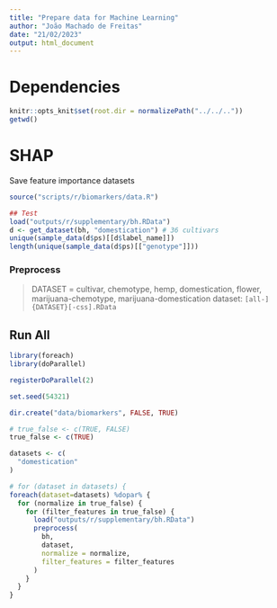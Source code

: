 ```yaml
---
title: "Prepare data for Machine Learning"
author: "João Machado de Freitas"
date: "21/02/2023"
output: html_document
---
```


# Dependencies

```r
knitr::opts_knit$set(root.dir = normalizePath("../../.."))
getwd()
```

# SHAP

Save feature importance datasets

```r
source("scripts/r/biomarkers/data.R")

## Test
load("outputs/r/supplementary/bh.RData")  
d <- get_dataset(bh, "domestication") # 36 cultivars
unique(sample_data(d$ps)[[d$label_name]])
length(unique(sample_data(d$ps)[["genotype"]]))
```

### Preprocess

> DATASET = cultivar, chemotype, hemp, domestication, flower, marijuana-chemotype, marijuana-domestication dataset: `[all-]{DATASET}[-css].RData`

## Run All

```r
library(foreach)
library(doParallel)

registerDoParallel(2)

set.seed(54321)

dir.create("data/biomarkers", FALSE, TRUE)

# true_false <- c(TRUE, FALSE)
true_false <- c(TRUE)

datasets <- c(
  "domestication"
)

# for (dataset in datasets) {
foreach(dataset=datasets) %dopar% {
  for (normalize in true_false) {
    for (filter_features in true_false) {
      load("outputs/r/supplementary/bh.RData")  
      preprocess(
        bh,
        dataset,
        normalize = normalize,
        filter_features = filter_features
      )
    }
  }
}
```
